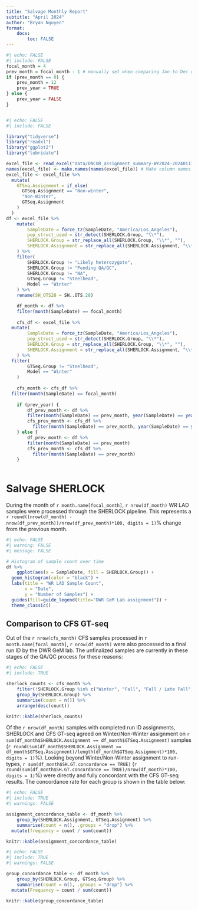 ```yaml
---
title: "Salvage Monthly Report"
subtitle: "April 2024"
author: "Bryan Nguyen"
format: 
    docx:
        toc: FALSE
---
```


```r
#| echo: FALSE
#| include: FALSE
focal_month = 4 
prev_month = focal_month - 1 # manually set when comparing Jan to Dec of last year
if (prev_month == 0) {
    prev_month = 12
    prev_year = TRUE
} else {
    prev_year = FALSE
}

```

```r
```

```r
#| echo: FALSE
#| include: FALSE

library("tidyverse")
library("readxl")
library("ggplot2")
library("lubridate")

excel_file <- read_excel("data/ONCOR_assignment_summary-WY2024-20240117.1_SaMT_SHERLOCK_Results.xlsx", sheet = "Working")
names(excel_file) <- make.names(names(excel_file)) # Make column names valid
excel_file <- excel_file %>%
  mutate(
    GTSeq.Assignment = if_else(
      GTSeq.Assignment == "Non-winter",
      "Non-Winter",
      GTSeq.Assignment
    )
  )
df <- excel_file %>%
    mutate(
        SampleDate = force_tz(SampleDate, "America/Los_Angeles"),
        pop_struct_used = str_detect(SHERLOCK.Group, "\\*"),
        SHERLOCK.Group = str_replace_all(SHERLOCK.Group, "\\*", ""),
        SHERLOCK.Assignment = str_replace_all(SHERLOCK.Assignment, "\\*", "")
    ) %>%
    filter(
        SHERLOCK.Group != "Likely heterozygote",
        SHERLOCK.Group != "Pending QA/QC",
        SHERLOCK.Group != "NA",
        GTSeq.Group != "Steelhead",
        Model == "Winter"
    ) %>%
    rename(SH_OTS28 = SH..OTS.28)

    df_month <- df %>%
    filter(month(SampleDate) == focal_month)
    
    cfs_df <- excel_file %>%
  mutate(
        SampleDate = force_tz(SampleDate, "America/Los_Angeles"),
        pop_struct_used = str_detect(SHERLOCK.Group, "\\*"),
        SHERLOCK.Group = str_replace_all(SHERLOCK.Group, "\\*", ""),
        SHERLOCK.Assignment = str_replace_all(SHERLOCK.Assignment, "\\*", "")
    ) %>%
  filter(
        GTSeq.Group != "Steelhead",
        Model == "Winter"
    )
    
    cfs_month <- cfs_df %>%
  filter(month(SampleDate) == focal_month)
    
    if (prev_year) {
        df_prev_month <- df %>%
        filter(month(SampleDate) == prev_month, year(SampleDate) == year(SampleDate) - 1)
        cfs_prev_month <- cfs_df %>%
          filter(month(SampleDate) == prev_month, year(SampleDate) == year(SampleDate) - 1)
    } else {
        df_prev_month <- df %>%
        filter(month(SampleDate) == prev_month)
        cfs_prev_month <- cfs_df %>%
          filter(month(SampleDate) == prev_month)
    }
    

```

# Salvage SHERLOCK

During the month of `r month.name[focal_month]`, `r nrow(df_month)` WR LAD samples were processed through the SHERLOCK pipeline. This represents a `r round((nrow(df_month) - nrow(df_prev_month))/nrow(df_prev_month)*100, digits = 1)`% change from the previous month. 

```r
#| echo: FALSE
#| warning: FALSE
#| message: FALSE

# Histogram of sample count over time
df %>%
    ggplot(aes(x = SampleDate, fill = SHERLOCK.Group)) +
  geom_histogram(color = "black") +
  labs(title = "WR LAD Sample Count",
       x = "Date",
       y = "Number of Samples") +
  guides(fill=guide_legend(title="DWR GeM Lab assignment")) +
  theme_classic()

```

## Comparison to CFS GT-seq

Out of the `r nrow(cfs_month)` CFS samples processed in `r month.name[focal_month]`, `r nrow(df_month)` were also processed to a final run ID by the DWR GeM lab. The unfinalized samples are currently in these stages of the QA/QC process for these reasons:

```r
#| echo: FALSE
#| include: TRUE

sherlock_counts <- cfs_month %>%
    filter(!SHERLOCK.Group %in% c("Winter", "Fall", "Fall / Late Fall", "Spring")) %>%
    group_by(SHERLOCK.Group) %>%
    summarise(count = n()) %>%
    arrange(desc(count))

knitr::kable(sherlock_counts)
```

Of the `r nrow(df_month)` samples with completed run ID assignments, SHERLOCK and CFS GT-seq agreed on Winter/Non-Winter assignment on `r sum(df_month$SHERLOCK.Assignment == df_month$GTSeq.Assignment)` samples (`r round(sum(df_month$SHERLOCK.Assignment == df_month$GTSeq.Assignment)/length(df_month$GTSeq.Assignment)*100, digits = 1)`%). Looking beyond Winter/Non-Winter assignment to run-types, `r sum(df_month$SH.GT.concordance == TRUE)` (`r round(sum(df_month$SH.GT.concordance == TRUE)/nrow(df_month)*100, digits = 1)`%) were directly and fully concordant with the CFS GT-seq results. The concordance rate for each group is shown in the table below:


```r
#| echo: FALSE
#| include: TRUE
#| warnings: FALSE

assignment_concordance_table <- df_month %>%
    group_by(SHERLOCK.Assignment, GTSeq.Assignment) %>%
    summarise(count = n(), .groups = "drop") %>%
  mutate(frequency = count / sum(count))

knitr::kable(assignment_concordance_table)


```

```r
#| echo: FALSE
#| include: TRUE
#| warnings: FALSE

group_concordance_table <- df_month %>%
    group_by(SHERLOCK.Group, GTSeq.Group) %>%
    summarise(count = n(), .groups = "drop") %>%
  mutate(Frequency = count / sum(count))

knitr::kable(group_concordance_table)

```


